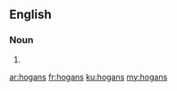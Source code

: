 ==English==

===Noun===
{{head|en|noun plural form}}

# {{plural of|hogan|lang=en}}

[[ar:hogans]]
[[fr:hogans]]
[[ku:hogans]]
[[my:hogans]]